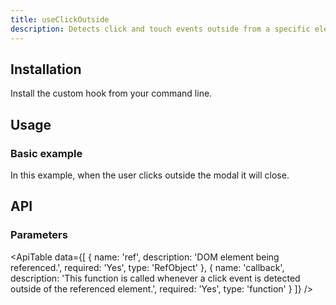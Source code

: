 ```yaml
---
title: useClickOutside
description: Detects click and touch events outside from a specific element.
---
```


## Installation

Install the custom hook from your command line.

<Snippet pkg text='@raddix/use-click-outside' />

## Usage

### Basic example

In this example, when the user clicks outside the modal it will close.

<CodeBlock folder='use-click-outside' file='example1.tsx' />

## API

### Parameters

<ApiTable
  data={[
    {
      name: 'ref',
      description: 'DOM element being referenced.',
      required: 'Yes',
      type: 'RefObject'
    },
    {
      name: 'callback',
      description:
        'This function is called whenever a click event is detected outside of the referenced element.',
      required: 'Yes',
      type: 'function'
    }
  ]}
/>
